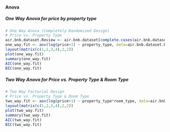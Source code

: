 #### Anova

##### One Way Anova for price by property type

```{r, cache=TRUE, eval=FALSE, tidy=TRUE, warning=FALSE,message=FALSE}
# One Way Anova (Completely Randomized Design)
# Price vs. Property Type
air.bnb.dataset.Review <- air.bnb.dataset[complete.cases(air.bnb.dataset$price),c("review_scores_rating","property_type","room_type","price")]
one_way.fit <- aov(log(price+1) ~ property_type, data=air.bnb.dataset.Review)
layout(matrix(c(1,2,3,4),2,2))
plot(one_way.fit)
summary(one_way.fit)
AIC(one_way.fit)
BIC(one_way.fit)
```

##### Two Way Anova for Price vs. Property Type & Room Type

```{r, cache=TRUE, eval=FALSE, tidy=TRUE, warning=FALSE,message=FALSE}
# Two Way Factorial Design 
# Price vs. Property Type & Room Type
two_way.fit <- aov(log(price+1) ~ property_type*room_type, data=air.bnb.dataset.Review)
layout(matrix(c(1,2,3,4),2,2))
plot(two_way.fit)
summary(two_way.fit)
AIC(two_way.fit)
BIC(two_way.fit)
```